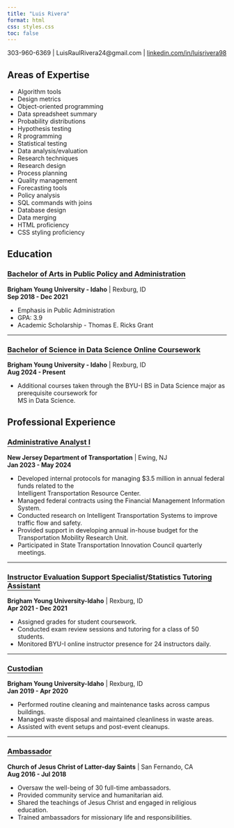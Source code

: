 ```yaml
---
title: "Luis Rivera"
format: html
css: styles.css
toc: false
---
```

  
303-960-6369 | LuisRaulRivera24@gmail.com | [linkedin.com/in/luisrivera98](https://linkedin.com/in/luisrivera98)  

::: {.header-box}
## Areas of Expertise
:::

<ul class="expertise-list">
  <li>Algorithm tools</li>
  <li>Design metrics</li>
  <li>Object-oriented programming</li>
  <li>Data spreadsheet summary</li>
  <li>Probability distributions</li>
  <li>Hypothesis testing</li>
  <li>R programming</li>
  <li>Statistical testing</li>
  <li>Data analysis/evaluation</li>
  <li>Research techniques</li>
  <li>Research design</li>
  <li>Process planning</li>
  <li>Quality management</li>
  <li>Forecasting tools</li>
  <li>Policy analysis</li>
  <li>SQL commands with joins</li>
  <li>Database design</li>
  <li>Data merging</li>
  <li>HTML proficiency</li>
  <li>CSS styling proficiency</li>
</ul>

::: {.header-box}
## Education
:::


::: {style="text-decoration: underline; text-decoration-thickness: 0.05em; text-underline-offset: 0.25em"}
### Bachelor of Arts in Public Policy and Administration
:::
**Brigham Young University - Idaho** | Rexburg, ID  
**Sep 2018 - Dec 2021** 

<ul class="education-list">
  <li>Emphasis in Public Administration</li>
  <li>GPA: 3.9</li>
  <li>Academic Scholarship - Thomas E. Ricks Grant</li>
</ul>

---

::: {style="text-decoration: underline; text-decoration-thickness: 0.05em; text-underline-offset: 0.25em"}
### Bachelor of Science in Data Science Online Coursework
:::
**Brigham Young University - Idaho** | Rexburg, ID  
**Aug 2024 - Present**  

<ul class="education-list">
  <li>Additional courses taken through the BYU-I BS in Data Science major as prerequisite coursework for
  <br>MS in Data Science.</li>
</ul>

::: {.header-box}
## Professional Experience
:::

::: {style="text-decoration: underline; text-decoration-thickness: 0.05em; text-underline-offset: 0.25em"}
### Administrative Analyst I
:::  
**New Jersey Department of Transportation** | Ewing, NJ  
**Jan 2023 - May 2024**

<ul class="education-professional-list">
  <li>Developed internal protocols for managing $3.5 million in annual federal funds related to the<br>
    Intelligent Transportation Resource Center.</li>
  <li>Managed federal contracts using the Financial Management Information System.</li>
  <li>Conducted research on Intelligent Transportation Systems to improve traffic flow and safety.</li>
  <li>Provided support in developing annual in-house budget for the Transportation Mobility Research Unit.</li>
  <li>Participated in State Transportation Innovation Council quarterly meetings.</li>
</ul>

---

::: {style="text-decoration: underline; text-decoration-thickness: 0.05em; text-underline-offset: 0.25em"}
### Instructor Evaluation Support Specialist/Statistics Tutoring Assistant
:::    
**Brigham Young University-Idaho** | Rexburg, ID  
**Apr 2021 - Dec 2021**  

<ul class="education-professional-list">
  <li>Assigned grades for student coursework.</li>
  <li>Conducted exam review sessions and tutoring for a class of 50 students.</li>
  <li>Monitored BYU-I online instructor presence for 24 instructors daily.</li>
</ul>

---

::: {style="text-decoration: underline; text-decoration-thickness: 0.05em; text-underline-offset: 0.25em"}
### Custodian
::: 
**Brigham Young University-Idaho** | Rexburg, ID  
**Jan 2019 - Apr 2020**  

<ul class="education-professional-list">
  <li>Performed routine cleaning and maintenance tasks across campus buildings.</li>
  <li>Managed waste disposal and maintained cleanliness in waste areas.</li>
  <li>Assisted with event setups and post-event cleanups.</li>
</ul>

---

::: {style="text-decoration: underline; text-decoration-thickness: 0.05em; text-underline-offset: 0.25em"}
### Ambassador
:::   
**Church of Jesus Christ of Latter-day Saints** | San Fernando, CA  
**Aug 2016 - Jul 2018**  

<ul class="education-professional-list">
  <li>Oversaw the well-being of 30 full-time ambassadors.</li>
  <li>Provided community service and humanitarian aid.</li>
  <li>Shared the teachings of Jesus Christ and engaged in religious education.</li>
  <li>Trained ambassadors for missionary life and responsibilities.</li>
</ul>